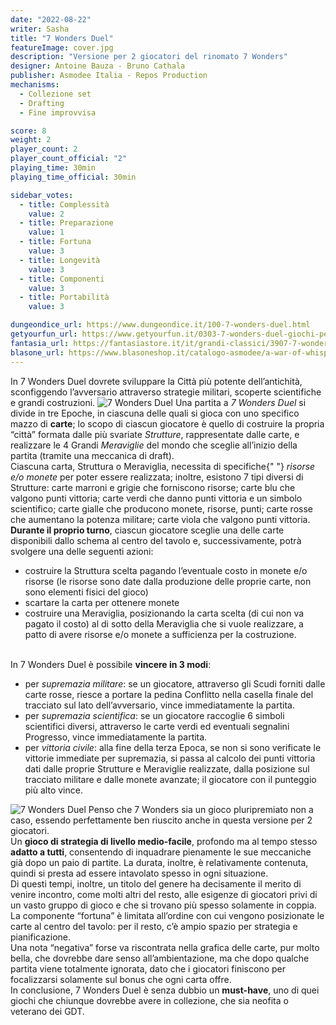 ```yaml
---
date: "2022-08-22"
writer: Sasha
title: "7 Wonders Duel"
featureImage: cover.jpg
description: "Versione per 2 giocatori del rinomato 7 Wonders"
designer: Antoine Bauza - Bruno Cathala
publisher: Asmodee Italia - Repos Production
mechanisms:
  - Collezione set
  - Drafting
  - Fine improvvisa

score: 8
weight: 2
player_count: 2
player_count_official: "2"
playing_time: 30min
playing_time_official: 30min

sidebar_votes:
  - title: Complessità
    value: 2
  - title: Preparazione
    value: 1
  - title: Fortuna
    value: 3
  - title: Longevità
    value: 3
  - title: Componenti
    value: 3
  - title: Portabilità
    value: 3

dungeondice_url: https://www.dungeondice.it/100-7-wonders-duel.html
getyourfun_url: https://www.getyourfun.it/0303-7-wonders-duel-giochi-per-2-giocatori.html?fast_search=fs
fantasia_url: https://fantasiastore.it/it/grandi-classici/3907-7-wonders-duel.html
blasone_url: https://www.blasoneshop.it/catalogo-asmodee/a-war-of-whispers-72-2074
---
```


<Setting>
  In 7 Wonders Duel dovrete sviluppare la Città più potente dell’antichità,
  sconfiggendo l’avversario attraverso strategie militari, scoperte scientifiche
  e grandi costruzioni.
</Setting>

<img src="./game1.jpg" alt="7 Wonders Duel" />

<Rules>
  Una partita a <em>7 Wonders Duel</em> si divide in tre Epoche, in ciascuna
  delle quali si gioca con uno specifico mazzo di <strong>carte</strong>; lo
  scopo di ciascun giocatore è quello di costruire la propria “città” formata
  dalle più svariate <em>Strutture</em>, rappresentate dalle carte, e realizzare
  le 4 Grandi <em>Meraviglie</em> del mondo che sceglie all’inizio della partita
  (tramite una meccanica di draft).&nbsp;
  <br />
  Ciascuna carta, Struttura o Meraviglia, necessita di specifiche{" "}
  <em>risorse e/o monete</em> per poter essere realizzata; inoltre, esistono 7
  tipi diversi di Strutture: carte marroni e grigie che forniscono risorse;
  carte blu che valgono punti vittoria; carte verdi che danno punti vittoria e
  un simbolo scientifico; carte gialle che producono monete, risorse, punti;
  carte rosse che aumentano la potenza militare; carte viola che valgono punti
  vittoria.
  <br />
  <strong>Durante il proprio turno</strong>, ciascun giocatore sceglie una delle
  carte disponibili dallo schema al centro del tavolo e, successivamente, potrà
  svolgere una delle seguenti azioni:
  <br />
  <ul>
    <li>
      costruire la Struttura scelta pagando l’eventuale costo in monete e/o
      risorse (le risorse sono date dalla produzione delle proprie carte, non
      sono elementi fisici del gioco)
    </li>
    <li>scartare la carta per ottenere monete</li>
    <li>
      costruire una Meraviglia, posizionando la carta scelta (di cui non va
      pagato il costo) al di sotto della Meraviglia che si vuole realizzare, a
      patto di avere risorse e/o monete a sufficienza per la costruzione.
    </li>
  </ul>
  <br />
  In 7 Wonders Duel è possibile <strong>vincere in 3 modi</strong>:
  <ul>
    <li>
      per <em>supremazia militare</em>: se un giocatore, attraverso gli Scudi
      forniti dalle carte rosse, riesce a portare la pedina Conflitto nella
      casella finale del tracciato sul lato dell’avversario, vince
      immediatamente la partita.
    </li>
    <li>
      per <em>supremazia scientifica</em>: se un giocatore raccoglie 6 simboli
      scientifici diversi, attraverso le carte verdi ed eventuali segnalini
      Progresso, vince immediatamente la partita.
    </li>
    <li>
      per <em>vittoria civile</em>: alla fine della terza Epoca, se non si sono
      verificate le vittorie immediate per supremazia, si passa al calcolo dei
      punti vittoria dati dalle proprie Strutture e Meraviglie realizzate, dalla
      posizione sul tracciato militare e dalle monete avanzate; il giocatore con
      il punteggio più alto vince.
    </li>
  </ul>
</Rules>

<img src="./game2.jpg?t=2" alt="7 Wonders Duel" />

<Feedback>
  Penso che 7 Wonders sia un gioco pluripremiato non a caso, essendo
  perfettamente ben riuscito anche in questa versione per 2 giocatori.
  <br />
  Un <strong>gioco di strategia di livello medio-facile</strong>, profondo ma al
  tempo stesso <strong>adatto a tutti</strong>, consentendo di inquadrare
  pienamente le sue meccaniche già dopo un paio di partite. La durata, inoltre,
  è relativamente contenuta, quindi si presta ad essere intavolato spesso in
  ogni situazione.
  <br />
  Di questi tempi, inoltre, un titolo del genere ha decisamente il merito di
  venire incontro, come molti altri del resto, alle esigenze di giocatori privi
  di un vasto gruppo di gioco e che si trovano più spesso solamente in coppia.
  <br />
  La componente “fortuna” è limitata all’ordine con cui vengono posizionate le
  carte al centro del tavolo: per il resto, c’è ampio spazio per strategia e
  pianificazione.
  <br />
  Una nota “negativa” forse va riscontrata nella grafica delle carte, pur molto
  bella, che dovrebbe dare senso all’ambientazione, ma che dopo qualche partita
  viene totalmente ignorata, dato che i giocatori finiscono per focalizzarsi
  solamente sul bonus che ogni carta offre.
  <br />
  In conclusione, 7 Wonders Duel è senza dubbio un <strong>must-have</strong>,
  uno di quei giochi che chiunque dovrebbe avere in collezione, che sia neofita
  o veterano dei GDT.
</Feedback>

<Instagram id="Chj3nWODtKh" />
